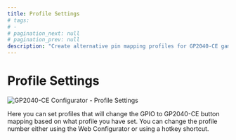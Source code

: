 ```yaml
---
title: Profile Settings
# tags:
# -
# pagination_next: null
# pagination_prev: null
description: "Create alternative pin mapping profiles for GP2040-CE gamepad inputss"
---
```


# Profile Settings

![GP2040-CE Configurator - Profile Settings](../../assets/images/gpc-profile-settings.png)

Here you can set profiles that will change the GPIO to GP2040-CE button mapping based on what profile you have set. You can change the profile number either using the Web Configurator or using a hotkey shortcut.
